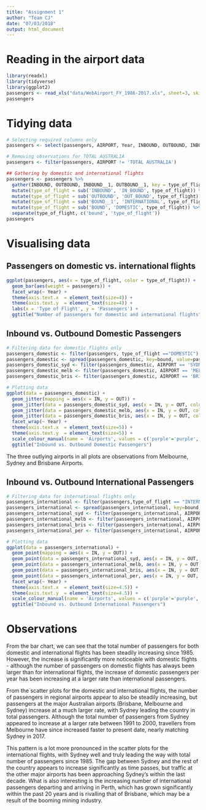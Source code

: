 ```yaml
---
title: "Assignment 1"
author: "Team CJ"
date: "07/03/2018"
output: html_document
---
```


# Reading in the airport data
```r
library(readxl)
library(tidyverse)
library(ggplot2)
passengers <- read_xls("data/WebAirport_FY_1986-2017.xls", sheet=3, skip=6)
passengers
```
# Tidying data
```r
# Selecting required columns only
passengers <- select(passengers, AIRPORT, Year, INBOUND, OUTBOUND, INBOUND__1, OUTBOUND__1)

# Removing observations for TOTAL AUSTRALIA 
passengers <- filter(passengers, AIRPORT != 'TOTAL AUSTRALIA')

## Gathering by domestic and international flights
passengers <- passengers %>%
  gather(INBOUND, OUTBOUND, INBOUND__1, OUTBOUND__1, key = type_of_flight, value = passengers) %>%
  mutate(type_of_flight = sub('INBOUND', 'IN_BOUND', type_of_flight)) %>%
  mutate(type_of_flight = sub('OUTBOUND', 'OUT_BOUND', type_of_flight)) %>%
  mutate(type_of_flight = sub('BOUND__1', 'INTERNATIONAL', type_of_flight)) %>%
  mutate(type_of_flight = sub('BOUND', 'DOMESTIC', type_of_flight)) %>%
  separate(type_of_flight, c('bound', 'type_of_flight'))
passengers
```
# Visualising data
## Passengers on domestic vs. international flights
```r
ggplot(passengers, aes(x = type_of_flight, color = type_of_flight)) +
  geom_bar(aes(weight = passengers)) +
  facet_wrap(~ Year) +
  theme(axis.text.x  = element_text(size=4)) +
  theme(axis.text.y  = element_text(size=4)) +
  labs(x = 'Type of Flight', y = 'Passengers') +
  ggtitle("Number of passengers for domestic and international flights")
```

## Inbound vs. Outbound Domestic Passengers
```r
# Filtering data for domestic flights only
passengers_domestic <- filter(passengers, type_of_flight =="DOMESTIC")
passengers_domestic <- spread(passengers_domestic, key=bound, value=passengers)
passengers_domestic_syd <- filter(passengers_domestic, AIRPORT == 'SYDNEY')
passengers_domestic_melb <- filter(passengers_domestic, AIRPORT == 'MELBOURNE')
passengers_domestic_bris <- filter(passengers_domestic, AIRPORT == 'BRISBANE')

# Plotting data
ggplot(data = passengers_domestic) +
  geom_jitter(mapping = aes(x = IN, y = OUT)) +
  geom_jitter(data = passengers_domestic_syd, aes(x = IN, y = OUT, color = 'purple')) +
  geom_jitter(data = passengers_domestic_melb, aes(x = IN, y = OUT, color = 'orange')) +
  geom_jitter(data = passengers_domestic_bris, aes(x = IN, y = OUT, color = 'red')) +
  facet_wrap(~ Year) +
  theme(axis.text.x  = element_text(size=5)) +
  theme(axis.text.y  = element_text(size=5)) +
  scale_colour_manual(name = 'Airports', values = c('purple'='purple','orange'='orange', 'red'='red', 'blue'='blue', 'green'='green'), labels = c('Melbourne','Sydney', 'Brisbane')) +
  ggtitle("Inbound vs. Outbound Domestic Passengers")
```



The three outlying airports in all plots are observations from Melbourne, Sydney and Brisbane Airports.

## Inbound vs. Outbound International Passengers
```r
# Filtering data for international flights only
passengers_international <- filter(passengers,type_of_flight == "INTERNATIONAL")
passengers_international <- spread(passengers_international, key=bound, value=passengers)
passengers_international_syd <- filter(passengers_international, AIRPORT == 'SYDNEY')
passengers_international_melb <- filter(passengers_international, AIRPORT == 'MELBOURNE')
passengers_international_bris <- filter(passengers_international, AIRPORT == 'BRISBANE')
passengers_international_per <- filter(passengers_international, AIRPORT == 'PERTH')

# Plotting data
ggplot(data = passengers_international) +
  geom_point(mapping = aes(x = IN, y = OUT)) +
  geom_point(data = passengers_international_syd, aes(x = IN, y = OUT, color = 'purple')) +
  geom_point(data = passengers_international_melb, aes(x = IN, y = OUT, color = 'orange')) +
  geom_point(data = passengers_international_bris, aes(x = IN, y = OUT, color = 'red')) +
  geom_point(data = passengers_international_per, aes(x = IN, y = OUT, color = 'blue')) +
  facet_wrap(~ Year) +
  theme(axis.text.x  = element_text(size=4.5)) +
  theme(axis.text.y  = element_text(size=4.5)) +
  scale_colour_manual(name = 'Airports', values = c('purple'='purple','orange'='orange', 'red'='red', 'blue'='blue'), labels = c('Perth','Melbourne','Sydney', 'Brisbane')) +
  ggtitle("Inbound vs. Outbound International Passengers")
```


# Observations
From the bar chart, we can see that the total number of passengers for both domestic and international flights has been steadily increasing since 1985. However, the increase is significantly more noticeable with domestic flights - although the number of passengers on domestic flights has always been larger than for international flights, the increase of domestic passengers per year has been increasing at a larger rate than international passengers.

From the scatter plots for the domestic and international flights, the number of passengers in regional airports appear to also be steadily increasing, but passengers at the major Australian airports (Brisbane, Melbourne and Sydney) increase at a much larger rate, with Sydney leading the country in total passengers. Although the total number of passengers from Sydney appeared to increase at a larger rate between 1991 to 2000, travellers from Melbourne have since increased faster to present date, nearly matching Sydney in 2017.

This pattern is a lot more pronounced in the scatter plots for the international flights, with Sydney well and truly leading the way with total number of passengers since 1985. The gap between Sydney and the rest of the country appears to increase significantly as time passes, but traffic at the other major airports has been approaching Sydney's within the last decade. What is also interesting is the increasing number of international passengers departing and arriving in Perth, which has grown significantly within the past 20 years and is rivalling that of Brisbane, which may be a result of the booming mining industry.